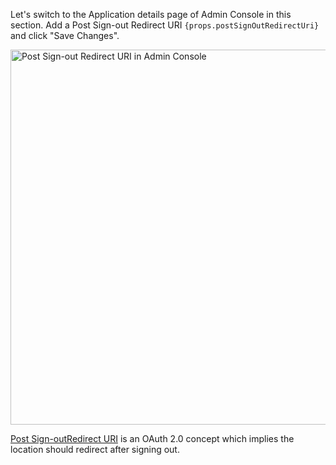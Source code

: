 <p>
  Let&apos;s switch to the Application details page of Admin Console in this section. Add a Post
  Sign-out Redirect URI <code>{props.postSignOutRedirectUri}</code> and click &quot;Save
  Changes&quot;.
</p>

<img alt="Post Sign-out Redirect URI in Admin Console" src={props.figureSrc} width="600px" />

[Post Sign-outRedirect URI](https://openid.net/specs/openid-connect-rpinitiated-1_0.html#RPLogout) is an OAuth 2.0 concept which implies the location should redirect after signing out.
